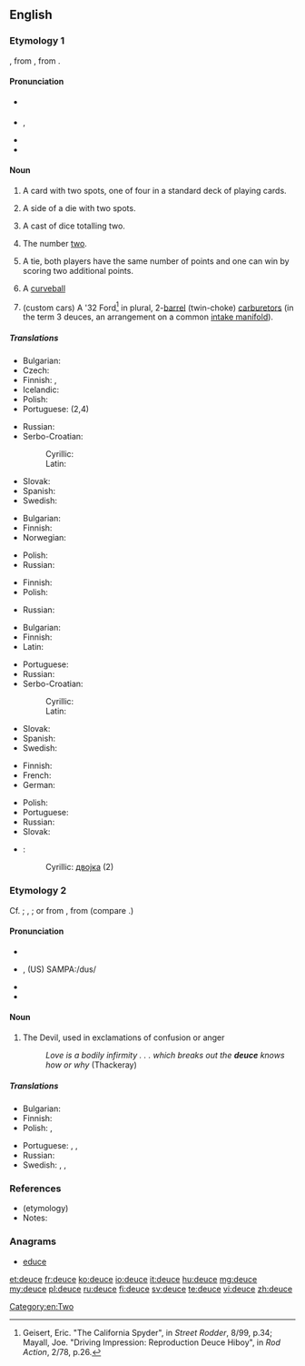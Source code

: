 ==English==
{{wikipedia}}

===Etymology 1===
{{etyl|fr}} {{term|deux||two|lang=fr}}, from {{etyl|fro}} {{term|deus|lang=fro}}, from  {{etyl|la}} {{term|duo|lang=la}}.

====Pronunciation====
* {{a|UK}} {{IPA|/djuːs/|/dʒuːs/}}
* {{a|US}} {{IPA|/duːs/}},  {{X-SAMPA|/dus/}}
* {{audio|en-us-deuce.ogg|Audio (US)}}
* {{rhymes|uːs}}

====Noun====
{{en-noun}}

# {{cards}} A card with two spots, one of four in a standard deck of playing cards.
# {{context|dice}} A side of a die with two spots.
# {{context|dice}} A cast of dice totalling two.
# The number [[two]].
# {{tennis}} A tie, both players have the same number of points and one can win by scoring two additional points.
# {{baseball}} A [[curveball]]
# (custom cars) A '32 Ford<ref>Geisert, Eric. "The California Spyder", in ''Street Rodder'', 8/99, p.34; Mayall, Joe. "Driving Impression: Reproduction Deuce Hiboy", in ''Rod Action'', 2/78, p.26.</ref> in plural,  2-[[Venturi effect|barrel]] (twin-choke) [[carburetor]]s (in the term 3 deuces, an arrangement on a common [[intake manifold]]).

=====Translations=====
{{trans-top|playing card}}
* Bulgarian: {{t+|bg|двойка|f}}
* Czech: {{t+|cs|dvojka|f}}
* Finnish: {{t+|fi|kakkonen}}, {{t+|fi|sorsa}}
* Icelandic: {{t-|is|tvistur|m}}
* Polish: {{t+|pl|dwójka|f}}
* Portuguese: {{t+|pt|dois}} (2,4)
{{trans-mid}}
* Russian: {{t+|ru|двойка|f|tr=dvójka}}
* Serbo-Croatian:
*: Cyrillic: {{t-|sh|двојка|f}}
*: Latin: {{t-|sh|dvojka|f}}
* Slovak: {{t-|sk|dvojka|f}}
* Spanish: {{t+|es|dos}}
* Swedish: {{t+|sv|tvåa|c}}
{{trans-bottom}}

{{trans-top|side of a dice with two spots}}
* Bulgarian: {{t+|bg|двойка|f}}
* Finnish: {{t+|fi|kakkonen}}
* Norwegian: {{t-|no|toer}}
{{trans-mid}}
* Polish: {{t+|pl|dwójka|f}}
* Russian: {{t+|ru|двойка|f|tr=dvójka}}
{{trans-bottom}}

{{trans-top|cast of dice totalling two}}
* Finnish: {{t+|fi|kakkonen}}
* Polish: {{t+|pl|dwójka|f}}
{{trans-mid}}
* Russian: {{t+|ru|двойка|f|tr=dvójka}}
{{trans-bottom}}

{{trans-top|number two}}
* Bulgarian: {{t+|bg|двойка|f}}
* Finnish: {{t+|fi|kakkonen}}
* Latin: {{t+|la|duo|f}}
{{trans-mid}}
* Portuguese: {{t+|pt|dois}}
* Russian: {{t+|ru|двойка|f|tr=dvójka}}
* Serbo-Croatian:
*: Cyrillic: {{t-|sh|двојка|f}}
*: Latin: {{t-|sh|dvojka|f}}
* Slovak: {{t-|sk|dvojka|f}}
* Spanish: {{t+|es|dos}}
* Swedish: {{t+|sv|tvåa|c}}
{{trans-bottom}}

{{trans-top|tennis: tie, both players able to win by scoring two additional points}}
* Finnish: {{t-|fi|tasatilanne}}
* French: {{t+|fr|égalité|f}}
* German: {{t-|de|Einstand|m}}
{{trans-mid}}
* Polish: {{t+|pl|równowaga|f}}
* Portuguese: {{t+|pt|iguais}}
* Russian: {{t-|ru|равный счёт|m|tr=rávnyj š'ot}}
* Slovak: {{t-|sk|zhoda|f}}
{{trans-bottom}}

{{trans-top|baseball: curveball}}
{{trans-mid}}
{{trans-bottom}}

{{checktrans-top}}
* {{ttbc|sh}}:
*: Cyrillic: [[двојка#Serbian|двојка]] {{f}} (2)
{{trans-bottom}}

===Etymology 2===
Cf. {{etyl|LL.}} {{term|dusius||phantom, specter|lang=la}}; {{etyl|gd}} {{term|taibhs|lang=gd}}, {{term|taibhse||apparition, ghost|lang=gd}}; or from {{etyl|fro}} {{term|deus||God|lang=fro}}, from {{etyl|la}} {{term|deus|lang=la}} (compare {{term|deity}}.)

====Pronunciation====
* {{IPA|/djuːs/}}
* {{a|US}} {{IPA|/duːs/}}, (US) SAMPA:/dus/
* {{audio|en-us-deuce.ogg|Audio (US)}}
* {{rhymes|uːs}}

====Noun====
{{en-noun}}

# {{context|epithet}} The Devil, used in exclamations of confusion or anger
#: ''Love is a bodily infirmity . . . which breaks out the '''deuce''' knows how or why'' (Thackeray)

=====Translations=====
{{trans-top|Devil, used in exclamations of confusion or anger}}
* Bulgarian: {{t+|bg|дявол|m}}
* Finnish: {{t+|fi|piru}}
* Polish: {{t+|pl|diabeł|m}}, {{t-|pl|licho|n}}
{{trans-mid}}
* Portuguese: {{t-|pt|diabos}}, {{t-|pt|mas que inferno}}, {{t+|pt|demônio}}
* Russian: {{t+|ru|дьявол|m|tr=d’jávol|sc=Cyrl}}
* Swedish: {{t-|sv|djävel}}, {{t+|sv|djävul|c}}, {{t+|sv|fan|c}}
{{trans-bottom}}

===References===
* (etymology) {{R:Webster 1913}}
* Notes:
<references/>

===Anagrams===
* [[educe#English|educe]]

[[Category:en:Two]]

[[et:deuce]]
[[fr:deuce]]
[[ko:deuce]]
[[io:deuce]]
[[it:deuce]]
[[hu:deuce]]
[[mg:deuce]]
[[my:deuce]]
[[pl:deuce]]
[[ru:deuce]]
[[fi:deuce]]
[[sv:deuce]]
[[te:deuce]]
[[vi:deuce]]
[[zh:deuce]]